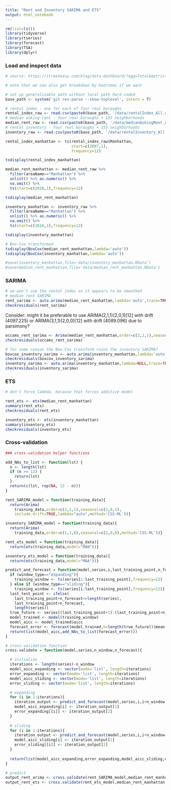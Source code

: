 ```yaml
---
title: "Rent and Inventory SARIMA and ETS"
output: html_notebook
---
```


```r
rm(list=ls())
library(tidyverse)
library(tseries)
library(forecast)
library(TSA)
library(dplyr)
```

### Load and inspect data

```r
# source: https://streeteasy.com/blog/data-dashboard/?agg=Total&metric=Inventory&type=Rentals&bedrooms=Any%20Bedrooms&property=Any%20Property%20Type&minDate=2010-01-01&maxDate=2022-12-01&area=Flatiron,Brooklyn%20Heights

# note that we can also get breakdown by bedrooms if we want

# set up generalizable path without local path hard coded
base_path <- system('git rev-parse --show-toplevel', intern = T)

# rental index - one for each of four real boroughs
rental_index_raw <- read.csv(paste0(base_path, '/data/rentalIndex_All.csv'))
# median asking rent - four real boroughs + 155 neighborhoods
median_rent_raw <- read.csv(paste0(base_path, '/data/medianAskingRent_All.csv'))
# rental inventory - four real boroughs + 155 neighborhoods
inventory_raw <- read.csv(paste0(base_path, '/data/rentalInventory_All.csv'))

```

```r
rental_index_manhattan <- ts(rental_index_raw$Manhattan,
                             start=c(2007,1),
                             frequency=12)

tsdisplay(rental_index_manhattan)

median_rent_manhattan <- median_rent_raw %>% 
  filter(areaName=="Manhattan") %>%
  unlist() %>% as.numeric() %>% 
  na.omit() %>% 
  ts(start=c(2010,1),frequency=12)

tsdisplay(median_rent_manhattan)

inventory_manhattan <- inventory_raw %>% 
  filter(areaName=="Manhattan") %>% 
  unlist() %>% as.numeric() %>% 
  na.omit() %>%
  ts(start=c(2010,1),frequency=12)

tsdisplay(inventory_manhattan)

# Box-Cox transformed
tsdisplay(BoxCox(median_rent_manhattan,lambda='auto'))
tsdisplay(BoxCox(inventory_manhattan,lambda='auto'))
```

```r
#save(inventory_manhattan,file='data/inventory_manhattan.RData')
#save(median_rent_manhattan,file='data/median_rent_manhattan.RData')
```

### SARIMA

```r
# we won't use the rental index as it appears to be smoothed
# median rent SARIMA
rent_sarima <- auto.arima(median_rent_manhattan,lambda='auto',trace=TRUE)
checkresiduals(rent_sarima)
```

Consider: might it be preferable to use ARIMA(2,1,1)(2,0,1)[12] with drift (4097.225) or ARIMA(3,1,1)(2,0,0)[12] with drift (4089.096) due to parsimony?

```r
occams_rent_sarima <- Arima(median_rent_manhattan,order=c(2,1,1),seasonal=c(2,0,1),lambda='auto',include.drift=TRUE)
checkresiduals(occams_rent_sarima)
```


```r
# for some reason the Box-Cox transform ruins the inventory SARIMA?
boxcox_inventory_sarima <- auto.arima(inventory_manhattan,lambda='auto')
checkresiduals(boxcox_inventory_sarima)
inventory_sarima <- auto.arima(inventory_manhattan,lambda=NULL,trace=TRUE)
checkresiduals(inventory_sarima)
```

### ETS

```r
# don't force lambda, because that forces additive model

rent_ets <- ets(median_rent_manhattan)
summary(rent_ets)
checkresiduals(rent_ets)

inventory_ets <- ets(inventory_manhattan)
summary(inventory_ets)
checkresiduals(inventory_ets)
```


### Cross-validation

```r
### cross-validation helper functions

add_NAs_to_list <- function(lst) {
  n <- length(lst)
  if (n >= 12) {
    return(lst)
  }
  return(c(lst, rep(NA, 12 - n)))
}

rent_SARIMA_model = function(training_data){
  return(Arima(
    training_data,order=c(2,1,1),seasonal=c(2,0,1),
    include.drift=TRUE,lambda="auto",method='CSS-ML'))}

inventory_SARIMA_model = function(training_data){
  return(Arima(
    training_data,order=c(1,1,0),seasonal=c(2,0,0),method='CSS-ML'))}

rent_ets_model = function(training_data){
  return(ets(training_data,model="MAN"))}

inventory_ets_model = function(training_data){
  return(ets(training_data,model="MAA"))}

predict_and_forecast = function(model,series,i,last_training_point,n_forecast,window_type){
  if (window_type=="expanding"){
    training_window <- ts(series[1:last_training_point],frequency=12)
  } else if (window_type=="sliding"){
    training_window <- ts(series[i:last_training_point],frequency=12)}
  last_test_point <- ifelse(
    last_training_point+n_forecast<=length(series),
    last_training_point+n_forecast,
    length(series))
  true_future <- series[(last_training_point+1):(last_training_point+n_forecast)]
  model_trained <- model(training_window)
  model_aicc <- model_trained$aicc
  forecast_error <- forecast(model_trained,h=length(true_future))$mean-true_future 
  return(list(model_aicc,add_NAs_to_list(forecast_error)))
}

# cross-validation function
cross.validate = function(model,series,n_window,n_forecast){

  # initialize
  iterations <- length(series)-n_window
  model_aicc_expanding <- vector(mode='list', length=iterations)
  error_expanding <- vector(mode='list', length=iterations)
  model_aicc_sliding <- vector(mode='list', length=iterations)
  error_sliding <- vector(mode='list', length=iterations)

  # expanding
  for (i in 1:iterations){
    iteration_output <- predict_and_forecast(model,series,i,i+n_window-1,n_forecast,"expanding")
    model_aicc_expanding[i] <- iteration_output[1]
    error_expanding[[i]] <- iteration_output[2]
  }
  
  # sliding
  for (i in 1:iterations){
    iteration_output <- predict_and_forecast(model,series,i,i+n_window-1,n_forecast,"sliding")
    model_aicc_sliding[i] <- iteration_output[1]
    error_sliding[[i]] <- iteration_output[2]
  } 
  
  return(list(model_aicc_expanding,error_expanding,model_aicc_sliding,error_sliding))
}
```

```r
# predict
output_rent_arima <- cross.validate(rent_SARIMA_model,median_rent_manhattan,78,12)
output_rent_ets <- cross.validate(rent_ets_model,median_rent_manhattan,78,12)
```

